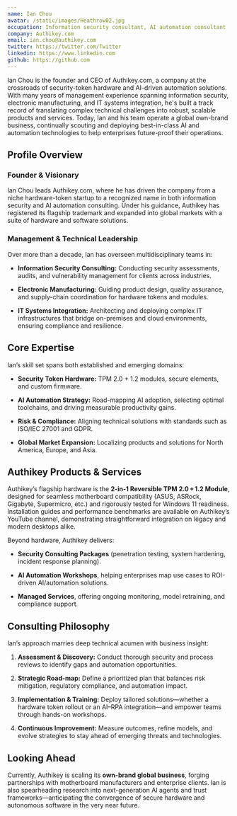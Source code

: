 ```yaml
---
name: Ian Chou
avatar: /static/images/Heathrow02.jpg
occupation: Information security consultant, AI automation consultant
company: Authikey.com
email: ian.chou@authikey.com
twitter: https://twitter.com/Twitter
linkedin: https://www.linkedin.com
github: https://github.com
---
```


Ian Chou is the founder and CEO of Authikey.com, a company at the crossroads of security-token hardware and AI-driven automation solutions. With many years of management experience spanning information security, electronic manufacturing, and IT systems integration, he's built a track record of translating complex technical challenges into robust, scalable products and services. Today, Ian and his team operate a global own-brand business, continually scouting and deploying best-in-class AI and automation technologies to help enterprises future-proof their operations.

## Profile Overview

### Founder & Visionary

Ian Chou leads Authikey.com, where he has driven the company from a niche hardware-token startup to a recognized name in both information security and AI automation consulting. Under his guidance, Authikey has registered its flagship trademark and expanded into global markets with a suite of hardware and software solutions.

### Management & Technical Leadership

Over more than a decade, Ian has overseen multidisciplinary teams in:

- **Information Security Consulting:** Conducting security assessments, audits, and vulnerability management for clients across industries.
    
- **Electronic Manufacturing:** Guiding product design, quality assurance, and supply-chain coordination for hardware tokens and modules.
    
- **IT Systems Integration:** Architecting and deploying complex IT infrastructures that bridge on-premises and cloud environments, ensuring compliance and resilience.
    

## Core Expertise

Ian’s skill set spans both established and emerging domains:

- **Security Token Hardware:** TPM 2.0 + 1.2 modules, secure elements, and custom firmware.
    
- **AI Automation Strategy:** Road-mapping AI adoption, selecting optimal toolchains, and driving measurable productivity gains.
    
- **Risk & Compliance:** Aligning technical solutions with standards such as ISO/IEC 27001 and GDPR.
    
- **Global Market Expansion:** Localizing products and solutions for North America, Europe, and Asia.
    

## Authikey Products & Services

Authikey’s flagship hardware is the **2-in-1 Reversible TPM 2.0 + 1.2 Module**, designed for seamless motherboard compatibility (ASUS, ASRock, Gigabyte, Supermicro, etc.) and rigorously tested for Windows 11 readiness. Installation guides and performance benchmarks are available on Authikey’s YouTube channel, demonstrating straightforward integration on legacy and modern desktops alike.

Beyond hardware, Authikey delivers:

- **Security Consulting Packages** (penetration testing, system hardening, incident response planning).
    
- **AI Automation Workshops**, helping enterprises map use cases to ROI-driven AI/automation solutions.
    
- **Managed Services**, offering ongoing monitoring, model retraining, and compliance support.
    

## Consulting Philosophy

Ian’s approach marries deep technical acumen with business insight:

1. **Assessment & Discovery:** Conduct thorough security and process reviews to identify gaps and automation opportunities.
    
2. **Strategic Road-map:** Define a prioritized plan that balances risk mitigation, regulatory compliance, and automation impact.
    
3. **Implementation & Training:** Deploy tailored solutions—whether a hardware token rollout or an AI–RPA integration—and empower teams through hands-on workshops.
    
4. **Continuous Improvement:** Measure outcomes, refine models, and evolve strategies to stay ahead of emerging threats and technologies.
    

## Looking Ahead

Currently, Authikey is scaling its **own-brand global business**, forging partnerships with motherboard manufacturers and enterprise clients. Ian is also spearheading research into next-generation AI agents and trust frameworks—anticipating the convergence of secure hardware and autonomous software in the very near future.